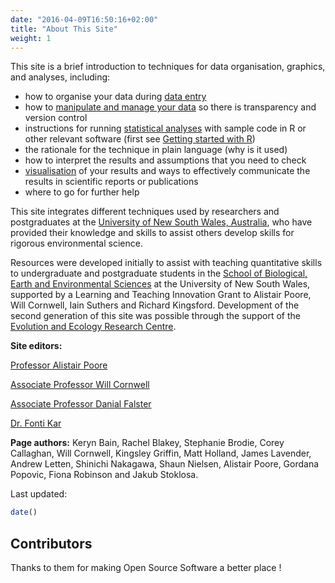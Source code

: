 ```yaml
---
date: "2016-04-09T16:50:16+02:00"
title: "About This Site"
weight: 1
---
```


This site is a brief introduction to techniques for data organisation, graphics, and analyses, including:

* how to organise your data during [data entry](/getting-started-with-r/data-entry/) 
* how to [manipulate and manage your data](/data-manipulation/) so there is transparency and version control 
* instructions for running [statistical analyses](/statistics/) with sample code in R or other relevant software (first see [Getting started with R](/getting-started-with-r/)) 
* the rationale for the technique in plain language (why is it used) 
* how to interpret the results and assumptions that you need to check 
* [visualisation](/graphics/) of your results and ways to effectively communicate the results in scientific reports or publications
* where to go for further help 


This site integrates different techniques used by researchers and postgraduates at the [University of New South Wales, Australia](https://www.unsw.edu.au/), who have provided their knowledge and skills to assist others develop skills for rigorous environmental science.

Resources were developed initially to assist with teaching quantitative skills to undergraduate and postgraduate students in the [School of Biological, Earth and Environmental Sciences](http://www.bees.unsw.edu.au/) at the University of New South Wales, supported by a Learning and Teaching Innovation Grant to  Alistair Poore, Will Cornwell, Iain Suthers and Richard Kingsford.  Development of the second generation of this site was possible through the support of the [Evolution and Ecology Research Centre](http://www.eerc.unsw.edu.au/).  

**Site editors:**

[Professor Alistair Poore](https://alistairpoore.org) 

[Associate Professor Will Cornwell](http://willcornwell.org/)

[Associate Professor Danial Falster](https://danielfalster.com/)

[Dr. Fonti Kar](https://fontikar.wordpress.com/)

**Page authors:** Keryn Bain, Rachel Blakey, Stephanie Brodie, Corey Callaghan, Will Cornwell, Kingsley Griffin, Matt Holland, James Lavender, Andrew Letten, Shinichi Nakagawa, Shaun Nielsen, Alistair Poore, Gordana Popovic, Fiona Robinson and Jakub Stoklosa.

Last updated:
```r
date()
```


## Contributors

Thanks to them <i class="fas fa-heart"></i> for making Open Source Software a better place !

